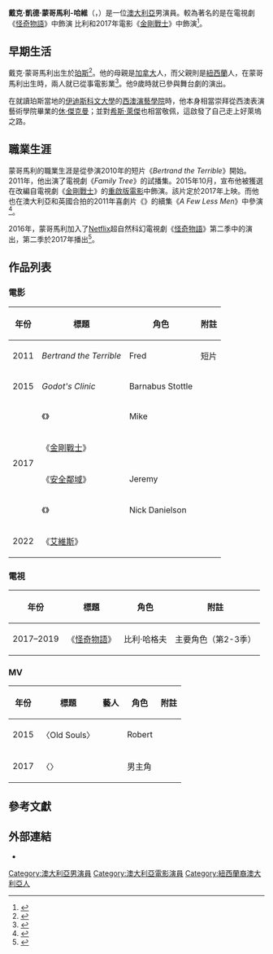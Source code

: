 {{noteTA
|G1=Show
|G2=Movie
|G3=TV
|1=zh-hans:希斯·莱杰;zh-hk:希夫·烈爵;zh-tw:希斯·萊傑;
}}
{{Infobox entertainer
| type        = 男演員
| name        = 戴克·蒙哥馬利
| foreignname = {{lang|en|Dacre Montgomery}}
| image       = Dacre Montgomery by Gage Skidmore.jpg
| imagesize   = 
| caption     = 2017年，蒙哥馬利出席於[[聖地亞哥國際動漫展|聖地亞哥國際動漫展]]
| birthname   = 戴克·凱德·蒙哥馬利-哈維<br>（{{lang|en|Dacre Kayd Montgomery-Harvey}}）
| birth_date  = {{Birth date and age|1994|11|22}}
| birth_place = 澳大利亞[[西澳大利亞州|西澳大利亞州]][[珀斯|珀斯]]
| occupation  = 演員
| yearsactive = 2010年至今
| spouse      = 
| children    = 
| imdb        = 4223882                                                
| awards      = 
}}
'''戴克·凱德·蒙哥馬利-哈維'''（{{lang-en|Dacre Kayd Montgomery-Harvey}}，{{bd|1994年|11月22日}}）是一位[[澳大利亞|澳大利亞]]男演員。較為著名的是在電視劇《[[怪奇物語|怪奇物語]]》中飾演 比利和2017年電影《[[金剛戰士_(2017年電影)|金剛戰士]]》中飾演{{link-en|英傑·李·史考特|Jason Lee Scott}}<ref>{{cite web|url=http://variety.com/2015/film/news/power-rangers-movie-red-cast-1201622648/|title='Power Rangers' Movie Casts its Red Ranger|author=Justin Kroll|work=Variety|accessdate=2015-11-14|archive-date=2017-09-22|archive-url=https://web.archive.org/web/20170922161141/http://variety.com/2015/film/news/power-rangers-movie-red-cast-1201622648/|dead-url=no}}</ref>。

==早期生活==
戴克·蒙哥馬利出生於[[珀斯|珀斯]]<ref>{{cite web|url=https://au.news.yahoo.com/thewest/wa/a/29877708/waapa-student-named-new-power-ranger/|title=WAAPA student named new Power Ranger|work=yahoo.com|accessdate=2015-11-14|deadurl=yes|archiveurl=https://web.archive.org/web/20151117031556/https://au.news.yahoo.com/thewest/wa/a/29877708/waapa-student-named-new-power-ranger/|archivedate=2015年11月17日|df=}}</ref>。他的母親是[[加拿大|加拿大]]人，而父親則是[[紐西蘭|紐西蘭]]人，在蒙哥馬利出生時，兩人就已從事電影業<ref>{{cite web|url=https://au.news.yahoo.com/thewest/entertainment/arts/a/29982546/novice-actors-aim-for-sky/|title=Novice actors reach for the sky – The West Australian|work=yahoo.com|accessdate=2015-11-14|archive-url=https://web.archive.org/web/20160303172215/https://au.news.yahoo.com/thewest/entertainment/arts/a/29982546/novice-actors-aim-for-sky/|archive-date=2016-03-03|dead-url=yes}}</ref>。他9歲時就已參與舞台劇的演出。

在就讀珀斯當地的[[伊迪斯科文大學|伊迪斯科文大學]]的[[西澳演藝學院|西澳演藝學院]]時，他本身相當崇拜從西澳表演藝術學院畢業的[[休·傑克曼|休·傑克曼]]；並對[[希斯·萊傑|希斯·萊傑]]也相當敬佩，這啟發了自己走上好萊塢之路。

==職業生涯==
蒙哥馬利的職業生涯是從參演2010年的短片《''Bertrand the Terrible''》開始。2011年，他出演了電視劇《''Family Tree''》的試播集。2015年10月，宣布他被獲選在改編自電視劇《[[金剛戰士|金剛戰士]]》的[[金剛戰士_(2017年電影)|重啟版電影]]中飾演{{link-en|英傑·李·史考特|Jason Lee Scott|傑森／紅衣戰士}}。該片定於2017年上映。而他也在澳大利亞和英國合拍的2011年喜劇片《{{link-en|伴郎我最High|A Few Best Men}}》的續集《''A Few Less Men''》中參演<ref>{{cite web|url=http://www.imdb.com/title/tt3784652/|title=A Few Less Men|work=IMDb|access-date=2016-10-05|archive-date=2021-01-25|archive-url=https://web.archive.org/web/20210125061454/http://www.imdb.com/title/tt3784652/|dead-url=no}}</ref>。

2016年，蒙哥馬利加入了[[Netflix|Netflix]]超自然科幻電視劇《[[怪奇物語|怪奇物語]]》第二季中的演出，第二季於2017年播出<ref>{{cite news|last1=Petski|first1=Denise|title=‘Stranger Things’ Netflix Series Adds Two New Regulars, Promotes Two For Season 2|url=http://deadline.com/2016/10/stranger-things-netflix-series-cast-season-2-1201836680/|accessdate=2016-10-14|publisher=[[Deadline.com|Deadline.com]]|date=2016-10-14|archive-date=2017-08-13|archive-url=https://web.archive.org/web/20170813143514/http://deadline.com/2016/10/stranger-things-netflix-series-cast-season-2-1201836680/|dead-url=no}}</ref>。

==作品列表==
===電影===
{| class="wikitable sortable"
|-
! 年份
! 標題
! 角色
! class="unsortable" | 附註
|-
| 2011 || ''Bertrand the Terrible'' || Fred || 短片
|-
| 2015 || ''Godot's Clinic'' || Barnabus Stottle || 
|-
| rowspan="4"| 2017 || 《{{link-en|少了一些人|A Few Less Men}}》 || Mike || 
|-
| 《[[金剛戰士_(2017年電影)|金剛戰士]]》 || {{link-en|英傑·李·史考特|Jason Lee Scott|英傑·李·史考特／紅衣戰士}} || 
|-
| 《[[安全鄰域|安全鄰域]]》 || Jeremy || 
|-
| 《{{link-en|分手紀念品|The Broken Hearts Gallery}}》 || Nick Danielson || 
|-
| 2022 || 《[[艾維斯_(電影)|艾維斯]]》 || {{link-en|史特夫·賓德爾|Steve Binder}} || 
|}

===電視===
{| class="wikitable sortable"
|-
! 年份
! 標題
! 角色
! class="unsortable" | 附註
|-
| 2017–2019 || 《[[怪奇物語|怪奇物語]]》 || 比利·哈格夫 || 主要角色（第2-3季）
|}

===MV===
{| class="wikitable sortable"
|-
! 年份
! 標題
! 藝人
! 角色
! class="unsortable" | 附註
|-
| 2015 || 〈Old Souls〉 || {{link-en|Make Them Suffer|Make Them Suffer}} || Robert || 
|-
| 2017 || 〈{{link-en|城堡 (安格斯和茱莉亞)|Chateau (Angus & Julia Stone song)|城堡}}〉 || {{link-en|安格斯和茱莉亞|Angus & Julia Stone}} || 男主角 ||  
|}

==參考文獻==
{{reflist|30em}}

==外部連結==
{{Commons|Dacre Montgomery}}
*{{IMDb name|4223882}}

{{Authority control}}
{{DEFAULTSORT:Montgomery, Dacre}}
[[Category:澳大利亞男演員|Category:澳大利亞男演員]]
[[Category:澳大利亞電影演員|Category:澳大利亞電影演員]]
[[Category:紐西蘭裔澳大利亞人|Category:紐西蘭裔澳大利亞人]]